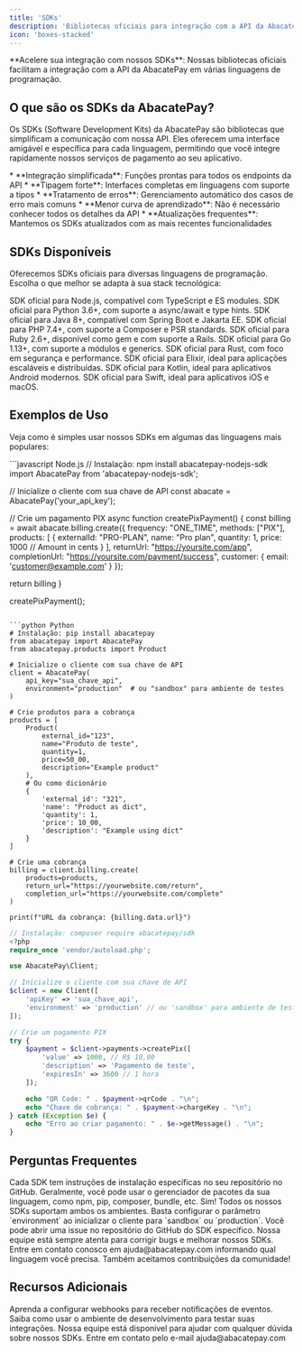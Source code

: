 ```yaml
---
title: 'SDKs'
description: 'Bibliotecas oficiais para integração com a API da AbacatePay'
icon: 'boxes-stacked'
---
```


<Tip>
  **Acelere sua integração com nossos SDKs**: Nossas bibliotecas oficiais facilitam a integração com a API da AbacatePay em várias linguagens de programação.
</Tip>

## <Icon icon="code" type="solid"/>  O que são os SDKs da AbacatePay?

Os SDKs (Software Development Kits) da AbacatePay são bibliotecas que simplificam a comunicação com nossa API. Eles oferecem uma interface amigável e específica para cada linguagem, permitindo que você integre rapidamente nossos serviços de pagamento ao seu aplicativo.

<Card title="Benefícios de usar nossos SDKs" icon="star" horizontal>
  * **Integração simplificada**: Funções prontas para todos os endpoints da API
  * **Tipagem forte**: Interfaces completas em linguagens com suporte a tipos
  * **Tratamento de erros**: Gerenciamento automático dos casos de erro mais comuns
  * **Menor curva de aprendizado**: Não é necessário conhecer todos os detalhes da API
  * **Atualizações frequentes**: Mantemos os SDKs atualizados com as mais recentes funcionalidades
</Card>

## <Icon icon="boxes-stacked" type="solid"/>  SDKs Disponíveis

Oferecemos SDKs oficiais para diversas linguagens de programação. Escolha o que melhor se adapta à sua stack tecnológica:

<Tabs>
  <Tab title="Backend">
    <CardGroup cols={2}>
      <Card title="Node.js" icon="node-js" color="#68A063" href="https://github.com/AbacatePay/abacatepay-nodejs-sdk">
        SDK oficial para Node.js, compatível com TypeScript e ES modules.
      </Card>
      <Card title="Python" icon="python" color="#366B98" href="https://github.com/AbacatePay/abacatepay-python-sdk">
        SDK oficial para Python 3.6+, com suporte a async/await e type hints.
      </Card>
      <Card title="Java" icon="java" color="#E76F00" href="https://github.com/AbacatePay/abacatepay-java-sdk">
        SDK oficial para Java 8+, compatível com Spring Boot e Jakarta EE.
      </Card>
      <Card title="PHP" icon="php" color="#777BB3" href="https://github.com/AbacatePay/abacatepay-php-sdk">
        SDK oficial para PHP 7.4+, com suporte a Composer e PSR standards.
      </Card>
      <Card title="Ruby" icon="gem" color="#CC342D" href="https://github.com/AbacatePay/abacatepay-ruby-sdk">
        SDK oficial para Ruby 2.6+, disponível como gem e com suporte a Rails.
      </Card>
      <Card title="Go" icon="golang" color="#00ADD8" href="https://github.com/AbacatePay/abacatepay-go-sdk">
        SDK oficial para Go 1.13+, com suporte a módulos e generics.
      </Card>
      <Card title="Rust" icon="rust" color="#DEA584" href="https://github.com/AbacatePay/abacatepay-rust-sdk">
        SDK oficial para Rust, com foco em segurança e performance.
      </Card>
      <Card title="Elixir" icon="elixir" color="#6E4A7E" href="https://github.com/AbacatePay/abacatepay-elixir-sdk">
        SDK oficial para Elixir, ideal para aplicações escaláveis e distribuídas.
      </Card>
    </CardGroup>
  </Tab>
  <Tab title="Mobile">
    <CardGroup cols={2}>
      <Card title="Kotlin" icon="android" color="#7F52FF" href="https://github.com/AbacatePay/abacatepay-kotlin-sdk">
        SDK oficial para Kotlin, ideal para aplicativos Android modernos.
      </Card>
      <Card title="Swift" icon="apple" color="#F05138" href="https://github.com/AbacatePay/abacatepay-swift-sdk">
        SDK oficial para Swift, ideal para aplicativos iOS e macOS.
      </Card>
    </CardGroup>
  </Tab>
</Tabs>

## <Icon icon="terminal" type="solid"/>  Exemplos de Uso

Veja como é simples usar nossos SDKs em algumas das linguagens mais populares:

<CodeGroup>
```javascript Node.js
// Instalação: npm install abacatepay-nodejs-sdk
import AbacatePay from 'abacatepay-nodejs-sdk';

// Inicialize o cliente com sua chave de API
const abacate = AbacatePay('your_api_key');

// Crie um pagamento PIX
async function createPixPayment() {
  const billing = await abacate.billing.create({
    frequency: "ONE_TIME",
    methods: ["PIX"],
    products: [
      {
        externalId: "PRO-PLAN",
        name: "Pro plan",
        quantity: 1,
        price: 1000 // Amount in cents
      }
    ],
    returnUrl: "https://yoursite.com/app",
    completionUrl: "https://yoursite.com/payment/success",
    customer: {
      email: 'customer@example.com'
    }
  });

  return billing
}

createPixPayment();
```

```python Python
# Instalação: pip install abacatepay
from abacatepay import AbacatePay
from abacatepay.products import Product

# Inicialize o cliente com sua chave de API
client = AbacatePay(
    api_key="sua_chave_api",
    environment="production"  # ou "sandbox" para ambiente de testes
)

# Crie produtos para a cobrança
products = [
    Product(
        external_id="123",
        name="Produto de teste",
        quantity=1,
        price=50_00,
        description="Example product"
    ),
    # Ou como dicionário
    {
        'external_id': "321",
        'name': "Product as dict",
        'quantity': 1,
        'price': 10_00,
        'description': "Example using dict"
    }
]

# Crie uma cobrança
billing = client.billing.create(
    products=products,
    return_url="https://yourwebsite.com/return",
    completion_url="https://yourwebsite.com/complete"
)

print(f"URL da cobrança: {billing.data.url}")
```

```php PHP
// Instalação: composer require abacatepay/sdk
<?php
require_once 'vendor/autoload.php';

use AbacatePay\Client;

// Inicialize o cliente com sua chave de API
$client = new Client([
    'apiKey' => 'sua_chave_api',
    'environment' => 'production' // ou 'sandbox' para ambiente de testes
]);

// Crie um pagamento PIX
try {
    $payment = $client->payments->createPix([
        'value' => 1000, // R$ 10,00
        'description' => 'Pagamento de teste',
        'expiresIn' => 3600 // 1 hora
    ]);

    echo "QR Code: " . $payment->qrCode . "\n";
    echo "Chave de cobrança: " . $payment->chargeKey . "\n";
} catch (Exception $e) {
    echo "Erro ao criar pagamento: " . $e->getMessage() . "\n";
}
```
</CodeGroup>

## <Icon icon="question-circle" type="solid"/>  Perguntas Frequentes

<Accordion title="Como instalar o SDK da minha linguagem?">
  Cada SDK tem instruções de instalação específicas no seu repositório no GitHub. Geralmente, você pode usar o gerenciador de pacotes da sua linguagem, como npm, pip, composer, bundle, etc.
</Accordion>

<Accordion title="Os SDKs funcionam tanto em modo de desenvolvimento quanto em produção?">
  Sim! Todos os nossos SDKs suportam ambos os ambientes. Basta configurar o parâmetro `environment` ao inicializar o cliente para `sandbox` ou `production`.
</Accordion>

<Accordion title="O que fazer se encontrar um bug em um SDK?">
  Você pode abrir uma issue no repositório do GitHub do SDK específico. Nossa equipe está sempre atenta para corrigir bugs e melhorar nossos SDKs.
</Accordion>

<Accordion title="Falta um SDK para a linguagem que eu uso. O que fazer?">
  Entre em contato conosco em <Icon icon="envelope" type="solid"/> ajuda@abacatepay.com informando qual linguagem você precisa. Também aceitamos contribuições da comunidade!
</Accordion>

## <Icon icon="book" type="solid"/>  Recursos Adicionais

<CardGroup cols={2}>
  <Card title="Webhooks" icon="webhook" href="./webhooks">
    Aprenda a configurar webhooks para receber notificações de eventos.
  </Card>
  <Card title="Ambiente de Desenvolvimento" icon="code" href="./devmode">
    Saiba como usar o ambiente de desenvolvimento para testar suas integrações.
  </Card>
</CardGroup>

<Card title="Precisa de ajuda com integração?" icon="headset" color="#25c2a0">
  Nossa equipe está disponível para ajudar com qualquer dúvida sobre nossos SDKs. Entre em contato pelo e-mail <Icon icon="envelope" type="solid"/> ajuda@abacatepay.com
</Card>